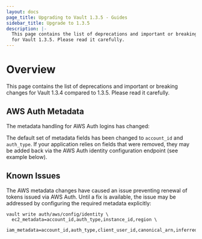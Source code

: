 ```yaml
---
layout: docs
page_title: Upgrading to Vault 1.3.5 - Guides
sidebar_title: Upgrade to 1.3.5
description: |-
  This page contains the list of deprecations and important or breaking changes
  for Vault 1.3.5. Please read it carefully.
---
```


# Overview

This page contains the list of deprecations and important or breaking changes
for Vault 1.3.4 compared to 1.3.5. Please read it carefully.

## AWS Auth Metadata

The metadata handling for AWS Auth logins has changed:

The default set of metadata fields has been changed to `account_id` and `auth_type`. If your
application relies on fields that were removed, they may be added back via the AWS Auth identity
configuration endpoint (see example below).

## Known Issues

The AWS metadata changes have caused an issue preventing renewal of tokens issued via AWS Auth.
Until a fix is available, the issue may be addressed by configuring the required metadata explicitly:

```
vault write auth/aws/config/identity \
  ec2_metadata=account_id,auth_type,instance_id,region \
  iam_metadata=account_id,auth_type,client_user_id,canonical_arn,inferred_entity_id,inferred_aws_region
```
